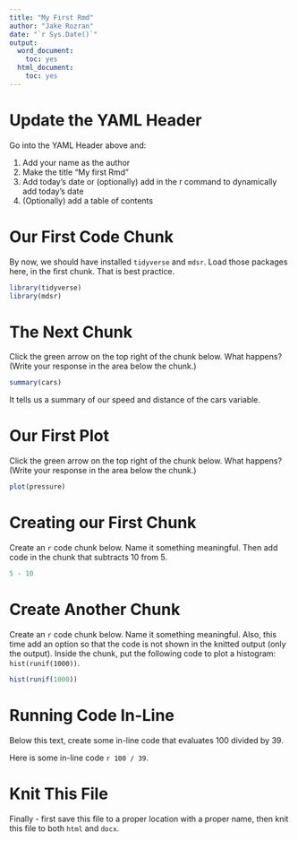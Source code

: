 ```yaml
---
title: "My First Rmd"
author: "Jake Rozran"
date: "`r Sys.Date()`"
output:
  word_document:
    toc: yes
  html_document:
    toc: yes
---
```


# Update the YAML Header

Go into the YAML Header above and:

1. Add your name as the author
2. Make the title "My first Rmd"
3. Add today's date or (optionally) add in the r command to dynamically add 
today's date
4. (Optionally) add a table of contents

# Our First Code Chunk

By now, we should have installed `tidyverse` and `mdsr`. Load those packages 
here, in the first chunk. That is best practice. 

```r
library(tidyverse)
library(mdsr)
```

# The Next Chunk

Click the green arrow on the top right of the chunk below. What happens? (Write 
your response in the area below the chunk.)

```r
summary(cars)
```
It tells us a summary of our speed and distance of the cars variable.

# Our First Plot

Click the green arrow on the top right of the chunk below. What happens? (Write 
your response in the area below the chunk.)

```r
plot(pressure)
```

# Creating our First Chunk

Create an `r` code chunk below. Name it something meaningful. Then add code in 
the chunk that subtracts 10 from 5. 

```r
5 - 10
```

# Create Another Chunk

Create an `r` code chunk below. Name it something meaningful. Also, this time 
add an option so that the code is not shown in the knitted output (only the 
output). Inside the chunk, put the following code to plot a histogram: 
`hist(runif(1000))`.

```r
hist(runif(1000))
```

# Running Code In-Line

Below this text, create some in-line code that evaluates 100 divided by 39. 

Here is some in-line code `r 100 / 39`.

# Knit This File

Finally - first save this file to a proper location with a proper name, then 
knit this file to both `html` and `docx`. 

